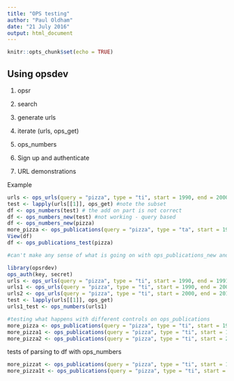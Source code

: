 ```yaml
---
title: "OPS testing"
author: "Paul Oldham"
date: "21 July 2016"
output: html_document
---
```


```r
knitr::opts_chunk$set(echo = TRUE)
```

## Using opsdev

1. opsr
2. search
3. generate urls
4. iterate (urls, ops_get)
5. ops_numbers

1. Sign up and authenticate
2. URL demonstrations

Example

```r
urls <- ops_urls(query = "pizza", type = "ti", start = 1990, end = 2000)
test <- lapply(urls[[1]], ops_get) #note the subset
df <- ops_numbers(test) # the add on part is not correct
df <- ops_numbers_new(test) #not working - query based
df <- ops_numbers_new(pizza)
more_pizza <- ops_publications(query = "pizza", type = "ta", start = 1990, end = 2000) # outputs urls, so need to wrap in lapply ops_get then ops_numbers? 
View(df)
df <- ops_publications_test(pizza)

#can't make any sense of what is going on with ops_publications_new and test at the moment
```


```r
library(opsrdev)
ops_auth(key, secret)
urls <- ops_urls(query = "pizza", type = "ti", start = 1990, end = 1991) # 72 just processes the data anyway as a list.
urls1 <- ops_urls(query = "pizza", type = "ti", start = 1990, end = 2000) # 581
urls2 <- ops_urls(query = "pizza", type = "ti", start = 2000, end = 2015) #1494
test <- lapply(urls[[1]], ops_get)
urls1_test <- ops_numbers(urls1)

#testing what happens with different controls on ops_publications
more_pizza <- ops_publications(query = "pizza", type = "ti", start = 1990, end = 1991) # 72, returns a list that needs to be parsed to a table. Let's start with that first.
more_pizza1 <- ops_publications(query = "pizza", type = "ti", start = 1990, end = 2000) #returns a set of 6 urls that needs to be sent to ops and then turned httr::content() and parsed.
more_pizza2 <- ops_publications(query = "pizza", type = "ti", start = 2000, end = 2015 #returns a list of 15 urls that need to be sent. So to lapply and then 

```
tests of parsing to df with ops_numbers
```r
more_pizzat <- ops_publications(query = "pizza", type = "ti", start = 1990, end = 1991) # this now works in ops_publications in returning a table (note check the relevant service formats). Add convert country name. 
more_pizza1t <- ops_publications(query = "pizza", type = "ti", start = 1990, end = 2000) #returns urls at the moment and so those need to be sent off and then parsed.
```






















